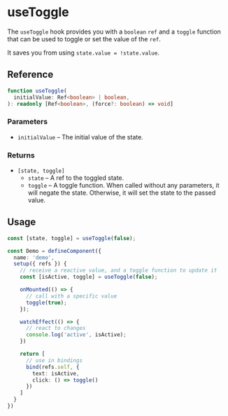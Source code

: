 
<Meta
  title="useToggle/docs"
/>

# useToggle

The `useToggle` hook provides you with a `boolean` `ref` and a `toggle` function that can be used
to toggle or set the value of the `ref`.

It saves you from using `state.value = !state.value`.

## Reference

```ts
function useToggle(
  initialValue: Ref<boolean> | boolean,
): readonly [Ref<boolean>, (force?: boolean) => void]
```

### Parameters
* `initialValue` – The initial value of the state.

### Returns
* `[state, toggle]`
  * `state` – A ref to the toggled state.
  * `toggle` – A toggle function. When called without any parameters, it will negate the state.
  Otherwise, it will set the state to the passed value.

## Usage

```ts
const [state, toggle] = useToggle(false);
````

```ts
const Demo = defineComponent({
  name: 'demo',
  setup({ refs }) {
    // receive a reactive value, and a toggle function to update it
    const [isActive, toggle] = useToggle(false);

    onMounted(() => {
      // call with a specific value
      toggle(true);
    });

    watchEffect(() => {
      // react to changes
      console.log('active', isActive);
    })

    return [
      // use in bindings
      bind(refs.self, {
        text: isActive,
        click: () => toggle()
      })
    ]
  }
})
```
